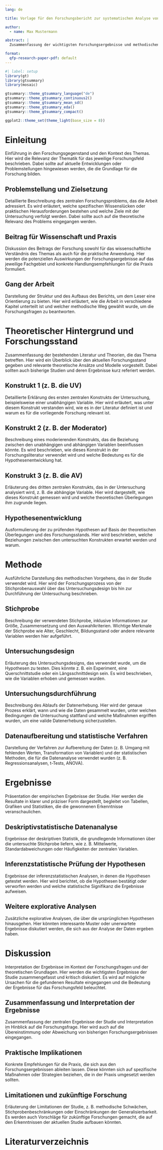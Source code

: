 ```yaml
---
lang: de

title: Vorlage für den Forschungsbericht zur systematischen Analyse von Forschungsergebnissen

author: 
  - name: Max Mustermann

abstract: |
  Zusammenfassung der wichtigsten Forschungsergebnisse und methodischen Ansätze, die den zentralen Inhalt des Berichts prägnant und verständlich darstellt. Der Abstract umfasst die Forschungsfrage, das gewählte methodische Vorgehen, die wesentlichen Resultate sowie die daraus abgeleiteten Implikationen für Theorie und Praxis.

format:
  qfp-research-paper-pdf: default
---
```


```r
#| label: setup
library(gt)
library(gtsummary)
library(mosaic)

gtsummary::theme_gtsummary_language("de")
gtsummary::theme_gtsummary_continuous2()
gtsummary::theme_gtsummary_mean_sd()
gtsummary::theme_gtsummary_eda()
gtsummary::theme_gtsummary_compact()

ggplot2::theme_set(theme_light(base_size = 8))
```

# Einleitung

Einführung in den Forschungsgegenstand und den Kontext des Themas. Hier wird die Relevanz der Thematik für das jeweilige Forschungsfeld beschrieben. Dabei sollte auf aktuelle Entwicklungen oder Problemstellungen hingewiesen werden, die die Grundlage für die Forschung bilden.

## Problemstellung und Zielsetzung

Detaillierte Beschreibung des zentralen Forschungsproblems, das die Arbeit adressiert. Es wird erläutert, welche spezifischen Wissenslücken oder praktischen Herausforderungen bestehen und welche Ziele mit der Untersuchung verfolgt werden. Dabei sollte auch auf die theoretische Relevanz des Problems eingegangen werden.

## Beitrag für Wissenschaft und Praxis

Diskussion des Beitrags der Forschung sowohl für das wissenschaftliche Verständnis des Themas als auch für die praktische Anwendung. Hier werden die potenziellen Auswirkungen der Forschungsergebnisse auf das jeweilige Fachgebiet und konkrete Handlungsempfehlungen für die Praxis formuliert.

## Gang der Arbeit

Darstellung der Struktur und des Aufbaus des Berichts, um dem Leser eine Orientierung zu bieten. Hier wird erläutert, wie die Arbeit in verschiedene Kapitel unterteilt ist und welcher methodische Weg gewählt wurde, um die Forschungsfragen zu beantworten.

# Theoretischer Hintergrund und Forschungsstand

Zusammenfassung der bestehenden Literatur und Theorien, die das Thema betreffen. Hier wird ein Überblick über den aktuellen Forschungsstand gegeben und relevante theoretische Ansätze und Modelle vorgestellt. Dabei sollten auch bisherige Studien und deren Ergebnisse kurz referiert werden.

## Konstrukt 1 (z. B. die UV)

Detaillierte Erklärung des ersten zentralen Konstrukts der Untersuchung, beispielsweise einer unabhängigen Variable. Hier wird erläutert, was unter diesem Konstrukt verstanden wird, wie es in der Literatur definiert ist und warum es für die vorliegende Forschung relevant ist.

## Konstrukt 2 (z. B. der Moderator)

Beschreibung eines moderierenden Konstrukts, das die Beziehung zwischen den unabhängigen und abhängigen Variablen beeinflussen könnte. Es wird beschrieben, wie dieses Konstrukt in der Forschungsliteratur verwendet wird und welche Bedeutung es für die Hypothesenentwicklung hat.

## Konstrukt 3 (z. B. die AV)

Erläuterung des dritten zentralen Konstrukts, das in der Untersuchung analysiert wird, z. B. die abhängige Variable. Hier wird dargestellt, wie dieses Konstrukt gemessen wird und welche theoretischen Überlegungen ihm zugrunde liegen.

## Hypothesenentwicklung

Ausformulierung der zu prüfenden Hypothesen auf Basis der theoretischen Überlegungen und des Forschungsstands. Hier wird beschrieben, welche Beziehungen zwischen den untersuchten Konstrukten erwartet werden und warum.

# Methode

Ausführliche Darstellung des methodischen Vorgehens, das in der Studie verwendet wird. Hier wird der Forschungsprozess von der Stichprobenauswahl über das Untersuchungsdesign bis hin zur Durchführung der Untersuchung beschrieben.

## Stichprobe

Beschreibung der verwendeten Stichprobe, inklusive Informationen zur Größe, Zusammensetzung und den Auswahlkriterien. Wichtige Merkmale der Stichprobe wie Alter, Geschlecht, Bildungsstand oder andere relevante Variablen werden hier aufgeführt.

## Untersuchungsdesign

Erläuterung des Untersuchungsdesigns, das verwendet wurde, um die Hypothesen zu testen. Dies könnte z. B. ein Experiment, eine Querschnittstudie oder ein Längsschnittdesign sein. Es wird beschrieben, wie die Variablen erhoben und gemessen wurden.

## Untersuchungsdurchführung

Beschreibung des Ablaufs der Datenerhebung. Hier wird der genaue Prozess erklärt, wann und wie die Daten gesammelt wurden, unter welchen Bedingungen die Untersuchung stattfand und welche Maßnahmen ergriffen wurden, um eine valide Datenerhebung sicherzustellen.

## Datenaufbereitung und statistische Verfahren

Darstellung der Verfahren zur Aufbereitung der Daten (z. B. Umgang mit fehlenden Werten, Transformation von Variablen) und der statistischen Methoden, die für die Datenanalyse verwendet wurden (z. B. Regressionsanalysen, t-Tests, ANOVA).

# Ergebnisse

Präsentation der empirischen Ergebnisse der Studie. Hier werden die Resultate in klarer und präziser Form dargestellt, begleitet von Tabellen, Grafiken und Statistiken, die die gewonnenen Erkenntnisse veranschaulichen.

## Deskriptivstatistische Datenanalyse

Ergebnisse der deskriptiven Statistik, die grundlegende Informationen über die untersuchte Stichprobe liefern, wie z. B. Mittelwerte, Standardabweichungen oder Häufigkeiten der zentralen Variablen.

## Inferenzstatistische Prüfung der Hypothesen

Ergebnisse der inferenzstatistischen Analysen, in denen die Hypothesen getestet werden. Hier wird berichtet, ob die Hypothesen bestätigt oder verworfen werden und welche statistische Signifikanz die Ergebnisse aufweisen.

## Weitere explorative Analysen

Zusätzliche explorative Analysen, die über die ursprünglichen Hypothesen hinausgehen. Hier könnten interessante Muster oder unerwartete Ergebnisse diskutiert werden, die sich aus der Analyse der Daten ergeben haben.

# Diskussion

Interpretation der Ergebnisse im Kontext der Forschungsfragen und der theoretischen Grundlagen. Hier werden die wichtigsten Ergebnisse der Studie zusammengefasst und kritisch diskutiert. Es wird auf mögliche Ursachen für die gefundenen Resultate eingegangen und die Bedeutung der Ergebnisse für das Forschungsfeld beleuchtet.

## Zusammenfassung und Interpretation der Ergebnisse

Zusammenfassung der zentralen Ergebnisse der Studie und Interpretation im Hinblick auf die Forschungsfrage. Hier wird auch auf die Übereinstimmung oder Abweichung von bisherigen Forschungsergebnissen eingegangen.

## Praktische Implikationen

Konkrete Empfehlungen für die Praxis, die sich aus den Forschungsergebnissen ableiten lassen. Diese könnten sich auf spezifische Maßnahmen oder Strategien beziehen, die in der Praxis umgesetzt werden sollten.

## Limitationen und zukünftige Forschung

Erläuterung der Limitationen der Studie, z. B. methodische Schwächen, Stichprobenbeschränkungen oder Einschränkungen der Generalisierbarkeit. Es werden auch Vorschläge für zukünftige Forschungen gemacht, die auf den Erkenntnissen der aktuellen Studie aufbauen könnten.

# Literaturverzeichnis
